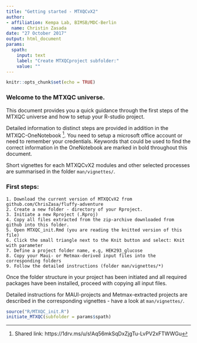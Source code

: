 ```yaml
---
title: "Getting started - MTXQCvX2"
author:
- affiliation: Kempa Lab, BIMSB/MDC-Berlin 
  name: Christin Zasada
date: "27 October 2017"
output: html_document
params:
  spath:
    input: text
    label: "Create MTXQCproject subfolder:"
    value: ""
---
```


```r
knitr::opts_chunk$set(echo = TRUE)
```


### Welcome to the MTXQC universe.

This document provides you a quick guidance through the first steps of the MTXQC universe and how to setup your R-studio project. 

Detailed information to distinct steps are provided in addition in the MTXQC-OneNotebook [^1]. You need to setup a microsoft office account or need to remember your credentials. Keywords that could be used to find the correct information in the OneNotebook are marked in bold throughout this document.

Short vignettes for each MTXQCvX2 modules and other selected processes are summarised in the folder `man/vignettes/`.

[^1]: Shared link: https://1drv.ms/u/s!Aq56mkSqDxZjgTu-LvPV2xFTWWGu


### First steps:
   
    1. Download the current version of MTXQCvX2 from github.com/ChrisZasa/fluffy-adventure
    2. Create a new folder - directory of your Rproject.
    3. Initiate a new Rproject (.Rproj)
    4. Copy all files extracted from the zip-archive downloaded from github into this folder.
    5. Open MTXQC_init.Rmd (you are reading the knitted version of this file)
    6. Click the small triangle next to the Knit button and select: Knit with parameter
    7. Define a project folder name, e.g, HEK293_glucose
    8. Copy your Maui- or Metmax-derived input files into the corresponding folders
    9. Follow the detailed instructions (folder man/vignettes/*)

Once the folder structure in your project has been initiated and all required packages have been installed, 
proceed with copying all input files.

Detailed instructions for MAUI-projects and Metmax-extracted projects are described in the corresponding
vignettes - have a look at `man/vignettes/`.


```r

source("R/MTXQC_init.R")
initiate_MTXQC(subfolder = params$spath)

```





